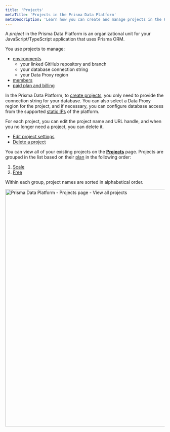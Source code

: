 ```yaml
---
title: 'Projects'
metaTitle: 'Projects in the Prisma Data Platform'
metaDescription: 'Learn how you can create and manage projects in the Prisma Data Platform'
---
```


<TopBlock>

A _project_ in the Prisma Data Platform is an organizational unit for your JavaScript/TypeScript application that uses Prisma ORM.

You use projects to manage:

- [environments](/data-platform/environments)
  - your linked GitHub repository and branch
  - your database connection string
  - your Data Proxy region
- [members](/data-platform/members)
- [paid plan and billing](/data-platform/billing/plans-and-quotas)

In the Prisma Data Platform, to [create projects](/data-platform/projects/create), you only need to provide the connection string for your database. You can also select a Data Proxy region for the project, and if necessary, you can configure database access from the supported [static IPs](/data-platform/static-ips) of the platform.

For each project, you can edit the project name and URL handle, and when you no longer need a project, you can delete it.

- [Edit project settings](/data-platform/projects/edit-settings)
- [Delete a project](/data-platform/projects/delete-project)

You can view all of your existing projects on the [**Projects**](https://cloud.prisma.io/projects) page. Projects are grouped in the list based on their [plan](/data-platform/billing/plans-and-quotas) in the following order:

1. [Scale](/data-platform/billing/plans-and-quotas#strongscalestrong-plan)
2. [Free](/data-platform/billing/plans-and-quotas#strongfreestrong-plan)

Within each group, project names are sorted in alphabetical order.

<img
  src="https://res.cloudinary.com/prismaio/image/upload/v1666909657/docs/pdp/create-manage-projects/prisma-data-platform-projects-page_o8vj8i.png"
  alt="Prisma Data Platform - Projects page - View all projects"
  width="750px"
/>

</TopBlock>
